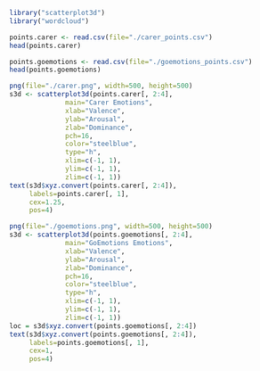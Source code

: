 ```{r}
library("scatterplot3d")
library("wordcloud")
```

```{r}
points.carer <- read.csv(file="./carer_points.csv")
head(points.carer)
```

```{r}
points.goemotions <- read.csv(file="./goemotions_points.csv")
head(points.goemotions)
```

```{r}
png(file="./carer.png", width=500, height=500)
s3d <- scatterplot3d(points.carer[, 2:4],
              main="Carer Emotions",
              xlab="Valence",
              ylab="Arousal",
              zlab="Dominance",
              pch=16,
              color="steelblue",
              type="h",
              xlim=c(-1, 1),
              ylim=c(-1, 1),
              zlim=c(-1, 1))
text(s3d$xyz.convert(points.carer[, 2:4]),
     labels=points.carer[, 1],
     cex=1.25,
     pos=4)
```

```{r}
png(file="./goemotions.png", width=500, height=500)
s3d <- scatterplot3d(points.goemotions[, 2:4],
              main="GoEmotions Emotions",
              xlab="Valence",
              ylab="Arousal",
              zlab="Dominance",
              pch=16,
              color="steelblue",
              type="h",
              xlim=c(-1, 1),
              ylim=c(-1, 1),
              zlim=c(-1, 1))
loc = s3d$xyz.convert(points.goemotions[, 2:4])
text(s3d$xyz.convert(points.goemotions[, 2:4]),
     labels=points.goemotions[, 1],
     cex=1,
     pos=4)
```
